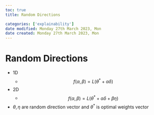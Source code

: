 ```yaml
---
toc: true
title: Random Directions

categories: ['explainability']
date modified: Monday 27th March 2023, Mon
date created: Monday 27th March 2023, Mon
---
```


# Random Directions


- 1D
	- $$
f(\alpha, \beta) = L(\theta^{*}+ \alpha \delta)
$$
- 2D
	- $$
f(\alpha, \beta) = L(\theta^{*}+ \alpha \delta + \beta \eta)
$$
- $\theta, \eta$ are random direction vector and $\theta^{*}$ is optimal weights vector



